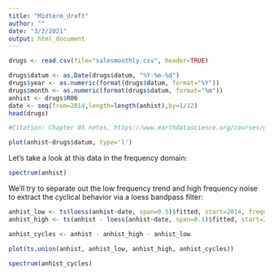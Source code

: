 ```yaml
---
title: "Midterm_draft"
author: ""
date: "3/2/2021"
output: html_document
---
```


```r
drugs <- read.csv(file="salesmonthly.csv", header=TRUE)

drugs$datum <- as.Date(drugs$datum, "%Y-%m-%d")
drugs$year <- as.numeric(format(drugs$datum, format="%Y"))
drugs$month <- as.numeric(format(drugs$datum, format="%m"))
anhist <- drugs$R06
date <- seq(from=2014,length=length(anhist),by=1/12)
head(drugs)

#Citation: Chapter 05 notes, https://www.earthdatascience.org/courses/earth-analytics/time-series-data/date-class-in-r/

plot(anhist~drugs$datum, type='l')
```

Let's take a look at this data in the frequency domain:
```r
spectrum(anhist)
```

We'll try to separate out the low frequency trend and high frequency noise to extract the cyclical behavior via a loess bandpass filter:

```r
anhist_low <- ts(loess(anhist~date, span=0.5)$fitted, start=2014, frequency=12)
anhist_high <- ts(anhist - loess(anhist~date, span=0.1)$fitted, start=2014, frequency=12)

anhist_cycles <- anhist - anhist_high - anhist_low

plot(ts.union(anhist, anhist_low, anhist_high, anhist_cycles))

spectrum(anhist_cycles)
```